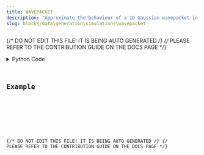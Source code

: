 ```yaml
---
title: WAVEPACKET
description: "Approximate the behaviour of a 1D Gaussian wavepacket in an infinite-well potential box."
slug: blocks/data\generation\simulations\wavepacket
---
```


{/* DO NOT EDIT THIS FILE! IT IS BEING AUTO GENERATED */}
{/* PLEASE REFER TO THE CONTRIBUTION GUIDE ON THE DOCS PAGE */}


<PythonDocsDisplay docstring={docstring} />
<details>
<summary>Python Code</summary>



<Code code={pythonCode} lang="py" wrap theme="dracula" />

[Find this Flojoy Block on GitHub](https://github.com/flojoy-ai/blocks/blob/main/blocks/DATA\GENERATION\SIMULATIONS\WAVEPACKET/WAVEPACKET.py)

</details>

## Example


<GetHelpWidget />


<AppDisplay app={app} blockName="WAVEPACKET" client:visible />


<Example />

{/* DO NOT EDIT THIS FILE! IT IS BEING AUTO GENERATED */}
{/* PLEASE REFER TO THE CONTRIBUTION GUIDE ON THE DOCS PAGE */}
